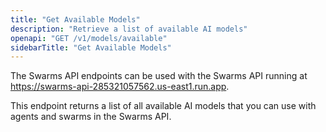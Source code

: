 ```yaml
---
title: "Get Available Models"
description: "Retrieve a list of available AI models"
openapi: "GET /v1/models/available"
sidebarTitle: "Get Available Models"
---
```


<Note>

The Swarms API endpoints can be used with the Swarms API running at https://swarms-api-285321057562.us-east1.run.app.

</Note>

This endpoint returns a list of all available AI models that you can use with agents and swarms in the Swarms API.

